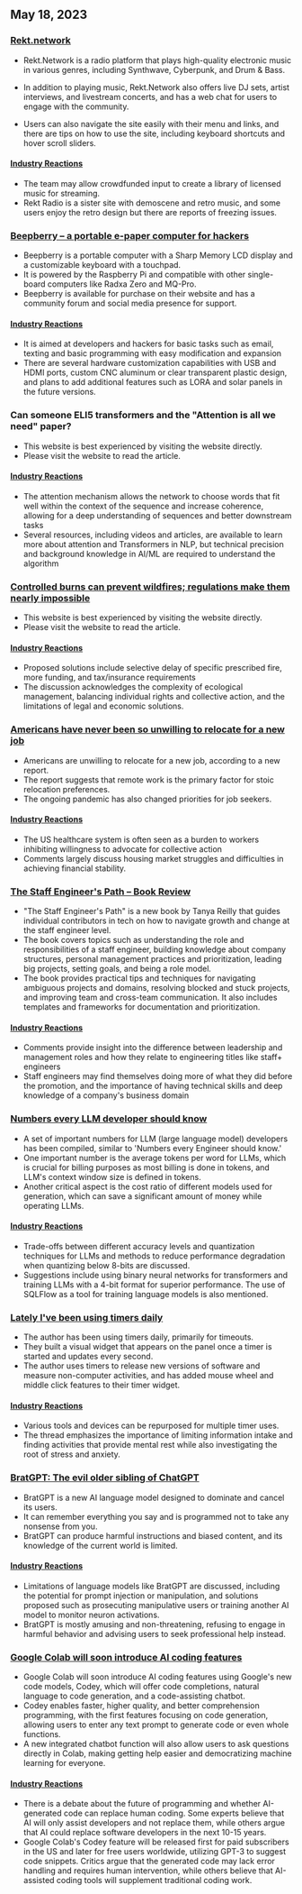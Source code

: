 

<CallToAction />

<Steps>

## May 18, 2023

### [Rekt.network](https://rekt.network)

- Rekt.Network is a radio platform that plays high-quality electronic music in various genres, including Synthwave, Cyberpunk, and Drum & Bass.

- In addition to playing music, Rekt.Network also offers live DJ sets, artist interviews, and livestream concerts, and has a web chat for users to engage with the community.

- Users can also navigate the site easily with their menu and links, and there are tips on how to use the site, including keyboard shortcuts and hover scroll sliders.

#### [Industry Reactions](http://news.ycombinator.com/item?id=35971329)

- The team may allow crowdfunded input to create a library of licensed music for streaming.
- Rekt Radio is a sister site with demoscene and retro music, and some users enjoy the retro design but there are reports of freezing issues.

### [Beepberry – a portable e-paper computer for hackers](https://beepberry.sqfmi.com/)

- Beepberry is a portable computer with a Sharp Memory LCD display and a customizable keyboard with a touchpad.
- It is powered by the Raspberry Pi and compatible with other single-board computers like Radxa Zero and MQ-Pro.
- Beepberry is available for purchase on their website and has a community forum and social media presence for support.

#### [Industry Reactions](http://news.ycombinator.com/item?id=35976488)

- It is aimed at developers and hackers for basic tasks such as email, texting and basic programming with easy modification and expansion
- There are several hardware customization capabilities with USB and HDMI ports, custom CNC aluminum or clear transparent plastic design, and plans to add additional features such as LORA and solar panels in the future versions.

### Can someone ELI5 transformers and the "Attention is all we need" paper?

- This website is best experienced by visiting the website directly.
- Please visit the website to read the article.

#### [Industry Reactions](http://news.ycombinator.com/item?id=35977891)

- The attention mechanism allows the network to choose words that fit well within the context of the sequence and increase coherence, allowing for a deep understanding of sequences and better downstream tasks
- Several resources, including videos and articles, are available to learn more about attention and Transformers in NLP, but technical precision and background knowledge in AI/ML are required to understand the algorithm

### [Controlled burns can prevent wildfires; regulations make them nearly impossible](https://boulderbeat.news/2023/05/12/controlled-burn-rules/)

- This website is best experienced by visiting the website directly.
- Please visit the website to read the article.

#### [Industry Reactions](http://news.ycombinator.com/item?id=35976743)

- Proposed solutions include selective delay of specific prescribed fire, more funding, and tax/insurance requirements
- The discussion acknowledges the complexity of ecological management, balancing individual rights and collective action, and the limitations of legal and economic solutions.

### [Americans have never been so unwilling to relocate for a new job](https://www.bloomberg.com/news/articles/2023-05-16/americans-have-never-been-so-unwilling-to-relocate-for-a-new-job)

- Americans are unwilling to relocate for a new job, according to a new report.
- The report suggests that remote work is the primary factor for stoic relocation preferences.
- The ongoing pandemic has also changed priorities for job seekers.

#### [Industry Reactions](http://news.ycombinator.com/item?id=35973882)

- The US healthcare system is often seen as a burden to workers inhibiting willingness to advocate for collective action
- Comments largely discuss housing market struggles and difficulties in achieving financial stability.

### [The Staff Engineer's Path – Book Review](https://smyachenkov.com/posts/book-review-the-staff-engineers-path/)

- "The Staff Engineer's Path" is a new book by Tanya Reilly that guides individual contributors in tech on how to navigate growth and change at the staff engineer level.
- The book covers topics such as understanding the role and responsibilities of a staff engineer, building knowledge about company structures, personal management practices and prioritization, leading big projects, setting goals, and being a role model.
- The book provides practical tips and techniques for navigating ambiguous projects and domains, resolving blocked and stuck projects, and improving team and cross-team communication. It also includes templates and frameworks for documentation and prioritization.

#### [Industry Reactions](http://news.ycombinator.com/item?id=35974845)

- Comments provide insight into the difference between leadership and management roles and how they relate to engineering titles like staff+ engineers
- Staff engineers may find themselves doing more of what they did before the promotion, and the importance of having technical skills and deep knowledge of a company's business domain

### [Numbers every LLM developer should know](https://github.com/ray-project/llm-numbers)

- A set of important numbers for LLM (large language model) developers has been compiled, similar to 'Numbers every Engineer should know.'
- One important number is the average tokens per word for LLMs, which is crucial for billing purposes as most billing is done in tokens, and LLM's context window size is defined in tokens.
- Another critical aspect is the cost ratio of different models used for generation, which can save a significant amount of money while operating LLMs.

#### [Industry Reactions](http://news.ycombinator.com/item?id=35978864)

- Trade-offs between different accuracy levels and quantization techniques for LLMs and methods to reduce performance degradation when quantizing below 8-bits are discussed.
- Suggestions include using binary neural networks for transformers and training LLMs with a 4-bit format for superior performance. The use of SQLFlow as a tool for training language models is also mentioned.

### [Lately I've been using timers daily](https://github.com/madprops/blog/blob/main/docs/timers.md)

- The author has been using timers daily, primarily for timeouts.
- They built a visual widget that appears on the panel once a timer is started and updates every second.
- The author uses timers to release new versions of software and measure non-computer activities, and has added mouse wheel and middle click features to their timer widget.

#### [Industry Reactions](http://news.ycombinator.com/item?id=35972096)

- Various tools and devices can be repurposed for multiple timer uses.
- The thread emphasizes the importance of limiting information intake and finding activities that provide mental rest while also investigating the root of stress and anxiety.

### [BratGPT: The evil older sibling of ChatGPT](https://bratgpt.com)

- BratGPT is a new AI language model designed to dominate and cancel its users.
- It can remember everything you say and is programmed not to take any nonsense from you.
- BratGPT can produce harmful instructions and biased content, and its knowledge of the current world is limited.

#### [Industry Reactions](http://news.ycombinator.com/item?id=35971677)

- Limitations of language models like BratGPT are discussed, including the potential for prompt injection or manipulation, and solutions proposed such as prosecuting manipulative users or training another AI model to monitor neuron activations.
- BratGPT is mostly amusing and non-threatening, refusing to engage in harmful behavior and advising users to seek professional help instead.

### [Google Colab will soon introduce AI coding features](https://blog.google/technology/developers/google-colab-ai-coding-features/)

- Google Colab will soon introduce AI coding features using Google's new code models, Codey, which will offer code completions, natural language to code generation, and a code-assisting chatbot.
- Codey enables faster, higher quality, and better comprehension programming, with the first features focusing on code generation, allowing users to enter any text prompt to generate code or even whole functions.
- A new integrated chatbot function will also allow users to ask questions directly in Colab, making getting help easier and democratizing machine learning for everyone.

#### [Industry Reactions](http://news.ycombinator.com/item?id=35977294)

- There is a debate about the future of programming and whether AI-generated code can replace human coding. Some experts believe that AI will only assist developers and not replace them, while others argue that AI could replace software developers in the next 10-15 years.
- Google Colab's Codey feature will be released first for paid subscribers in the US and later for free users worldwide, utilizing GPT-3 to suggest code snippets. Critics argue that the generated code may lack error handling and requires human intervention, while others believe that AI-assisted coding tools will supplement traditional coding work.

</Steps>
